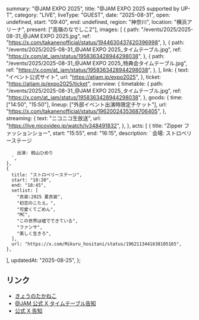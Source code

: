   summary: "@JAM EXPO 2025",
  title: "@JAM EXPO 2025 supported by UP-T",
  category: "LIVE",
  liveType: "GUEST",
  date: "2025-08-31",
  open: undefined,
  start: "09:40",
  end: undefined,
  region: "神奈川",
  location: "横浜アリーナ",
  present: ["高嶺のなでしこ2"],
  images: [
    {
      path: "/events/2025/2025-08-31_@JAM EXPO 2025.jpg",
      ref: "https://x.com/takanenofficial/status/1944630437420396998",
    },
    {
      path: "/events/2025/2025-08-31_@JAM EXPO 2025_タイムテーブル.jpg",
      ref: "https://x.com/at_jam/status/1958363428944298038",
    },
    {
      path: "/events/2025/2025-08-31_@JAM EXPO 2025_特典会タイムテーブル.jpg",
      ref: "https://x.com/at_jam/status/1958363428944298038",
    },
  ],
  link: {
    text: "イベント公式サイト",
    url: "https://atjam.jp/expo2025",
  },
  ticket: "https://atjam.jp/expo2025/ticket",
  overview: {
    timetable: {
      path: "/events/2025/2025-08-31_@JAM EXPO 2025_タイムテーブル.jpg",
      ref: "https://x.com/at_jam/status/1958363428944298038",
    },
    goods: {
      time: ["14:50", "15:50"],
      lineup: ["外部イベント出演時限定チケット"],
      url: "https://x.com/takanenofficial/status/1962002435368706405",
    },
    streaming: {
      text: "ニコニコ生放送",
      url: "https://live.nicovideo.jp/watch/lv348491832",
    },
  },
  acts: [
    {
      title: "Zipper ファッションショー",
      start: "15:55",
      end: "16:15",
      description: `
        会場: ストロベリーステージ
        
        出演: 籾山ひめり
      `,
    },
    {
      title: "ストロベリーステージ",
      start: "18:20",
      end: "18:45",
      setlist: [
        "衣装:2025 夏衣装",
        "初恋のこたえ。",
        "可愛くてごめん",
        "MC",
        "この世界は嘘でできている",
        "ファンサ",
        "美しく生きろ",
      ],
      url: "https://x.com/Mikuru_hositani/status/1962113441638105165",
    },
  ],
  updatedAt: "2025-08-25",
};

## リンク

- [きょうのたかねこ](https://x.com/takanenofficial/status/1962002435368706405)
- [@JAM 公式 X タイムテーブル告知](https://x.com/at_jam/status/1958363428944298038)
- [公式 X 告知](https://x.com/takanenofficial/status/1944630437420396998)
